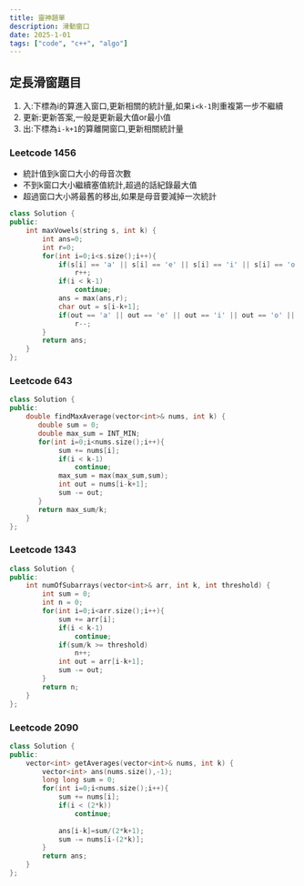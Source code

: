 ```yaml
---
title: 靈神題單
description: 滑動窗口
date: 2025-1-01
tags: ["code", "c++", "algo"]
---
```


## 定長滑窗題目
1. 入:下標為i的算進入窗口,更新相關的統計量,如果`i<k-1`則重複第一步不繼續
2. 更新:更新答案,一般是更新最大值or最小值
3. 出:下標為`i-k+1`的算離開窗口,更新相關統計量

### Leetcode 1456
- 統計值到k窗口大小的母音次數
- 不到k窗口大小繼續塞值統計,超過的話紀錄最大值
- 超過窗口大小將最舊的移出,如果是母音要減掉一次統計
```c++
class Solution {
public:
    int maxVowels(string s, int k) {
        int ans=0;
        int r=0;
        for(int i=0;i<s.size();i++){
            if(s[i] == 'a' || s[i] == 'e' || s[i] == 'i' || s[i] == 'o' || s[i] == 'u')
                r++;
            if(i < k-1)
                continue;
            ans = max(ans,r);
            char out = s[i-k+1];
            if(out == 'a' || out == 'e' || out == 'i' || out == 'o' || out == 'u')
                r--;
        }
        return ans;
    }
};
```

### Leetcode 643
```c++
class Solution {
public:
    double findMaxAverage(vector<int>& nums, int k) {
       double sum = 0;
       double max_sum = INT_MIN;
       for(int i=0;i<nums.size();i++){
            sum += nums[i];
            if(i < k-1)
                continue;
            max_sum = max(max_sum,sum);
            int out = nums[i-k+1];
            sum -= out;
       }
       return max_sum/k;
    }
};
```

### Leetcode 1343
```c++
class Solution {
public:
    int numOfSubarrays(vector<int>& arr, int k, int threshold) {
        int sum = 0;
        int n = 0;
        for(int i=0;i<arr.size();i++){
            sum += arr[i];
            if(i < k-1)
                continue;
            if(sum/k >= threshold)
                n++;
            int out = arr[i-k+1];
            sum -= out;
        }
        return n;
    }
};
```

### Leetcode 2090
```c++
class Solution {
public:
    vector<int> getAverages(vector<int>& nums, int k) {
        vector<int> ans(nums.size(),-1);
        long long sum = 0;
        for(int i=0;i<nums.size();i++){
            sum += nums[i];
            if(i < (2*k))
                continue;
            
            ans[i-k]=sum/(2*k+1);
            sum -= nums[i-(2*k)];
        }
        return ans;
    }
};
```
